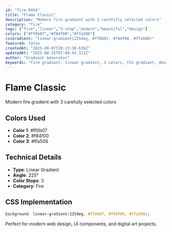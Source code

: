 ```yaml
---
id: "fire-0954"
title: "Flame Classic"
description: "Modern fire gradient with 3 carefully selected colors"
category: "fire"
tags: ["fire","linear","3-stop","modern","beautiful","design"]
colors: ["#ff0b07","#f84f00","#ffa508"]
cssGradient: "linear-gradient(225deg, #ff0b07, #f84f00, #ffa508)"
featured: false
createdAt: "2025-08-07T20:13:38.636Z"
updatedAt: "2025-08-25T07:08:43.311Z"
author: "Gradient Generator"
keywords: "fire gradient, linear gradient, 3 colors, CSS gradient, design, #ff0b07, #f84f00, #ffa508"
---
```


# Flame Classic

Modern fire gradient with 3 carefully selected colors

## Colors Used
- **Color 1**: #ff0b07
- **Color 2**: #f84f00
- **Color 3**: #ffa508

## Technical Details
- **Type**: Linear Gradient
- **Angle**: 225°
- **Color Stops**: 3
- **Category**: Fire

## CSS Implementation
```css
background: linear-gradient(225deg, #ff0b07, #f84f00, #ffa508);
```

Perfect for modern web design, UI components, and digital art projects.
